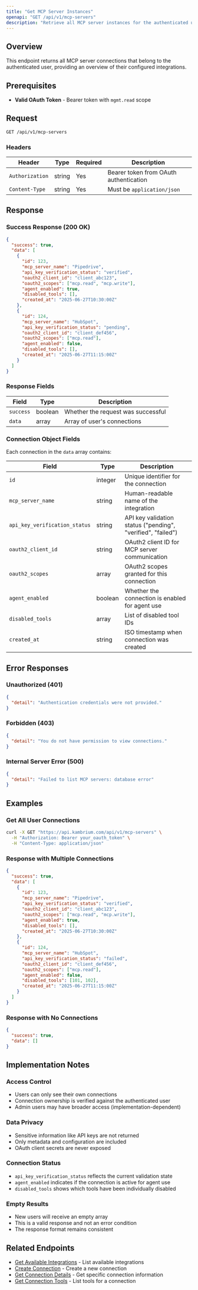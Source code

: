 ```yaml
---
title: "Get MCP Server Instances"
openapi: "GET /api/v1/mcp-servers"
description: "Retrieve all MCP server instances for the authenticated user."
---
```


## Overview

This endpoint returns all MCP server connections that belong to the authenticated user, providing an overview of their configured integrations.

## Prerequisites

- **Valid OAuth Token** - Bearer token with `mgmt.read` scope

## Request

```bash
GET /api/v1/mcp-servers
```

### Headers

| Header          | Type   | Required | Description                            |
| --------------- | ------ | -------- | -------------------------------------- |
| `Authorization` | string | Yes      | Bearer token from OAuth authentication |
| `Content-Type`  | string | Yes      | Must be `application/json`             |

## Response

### Success Response (200 OK)

```json
{
  "success": true,
  "data": [
    {
      "id": 123,
      "mcp_server_name": "Pipedrive",
      "api_key_verification_status": "verified",
      "oauth2_client_id": "client_abc123",
      "oauth2_scopes": ["mcp.read", "mcp.write"],
      "agent_enabled": true,
      "disabled_tools": [],
      "created_at": "2025-06-27T10:30:00Z"
    },
    {
      "id": 124,
      "mcp_server_name": "HubSpot",
      "api_key_verification_status": "pending",
      "oauth2_client_id": "client_def456",
      "oauth2_scopes": ["mcp.read"],
      "agent_enabled": false,
      "disabled_tools": [],
      "created_at": "2025-06-27T11:15:00Z"
    }
  ]
}
```

### Response Fields

| Field     | Type    | Description                        |
| --------- | ------- | ---------------------------------- |
| `success` | boolean | Whether the request was successful |
| `data`    | array   | Array of user's connections        |

### Connection Object Fields

Each connection in the `data` array contains:

| Field                         | Type    | Description                                                 |
| ----------------------------- | ------- | ----------------------------------------------------------- |
| `id`                          | integer | Unique identifier for the connection                        |
| `mcp_server_name`             | string  | Human-readable name of the integration                      |
| `api_key_verification_status` | string  | API key validation status ("pending", "verified", "failed") |
| `oauth2_client_id`            | string  | OAuth2 client ID for MCP server communication               |
| `oauth2_scopes`               | array   | OAuth2 scopes granted for this connection                   |
| `agent_enabled`               | boolean | Whether the connection is enabled for agent use             |
| `disabled_tools`              | array   | List of disabled tool IDs                                   |
| `created_at`                  | string  | ISO timestamp when connection was created                   |

## Error Responses

### Unauthorized (401)

```json
{
  "detail": "Authentication credentials were not provided."
}
```

### Forbidden (403)

```json
{
  "detail": "You do not have permission to view connections."
}
```

### Internal Server Error (500)

```json
{
  "detail": "Failed to list MCP servers: database error"
}
```

## Examples

### Get All User Connections

```bash
curl -X GET "https://api.kambrium.com/api/v1/mcp-servers" \
  -H "Authorization: Bearer your_oauth_token" \
  -H "Content-Type: application/json"
```

### Response with Multiple Connections

```json
{
  "success": true,
  "data": [
    {
      "id": 123,
      "mcp_server_name": "Pipedrive",
      "api_key_verification_status": "verified",
      "oauth2_client_id": "client_abc123",
      "oauth2_scopes": ["mcp.read", "mcp.write"],
      "agent_enabled": true,
      "disabled_tools": [],
      "created_at": "2025-06-27T10:30:00Z"
    },
    {
      "id": 124,
      "mcp_server_name": "HubSpot",
      "api_key_verification_status": "failed",
      "oauth2_client_id": "client_def456",
      "oauth2_scopes": ["mcp.read"],
      "agent_enabled": false,
      "disabled_tools": [101, 102],
      "created_at": "2025-06-27T11:15:00Z"
    }
  ]
}
```

### Response with No Connections

```json
{
  "success": true,
  "data": []
}
```

## Implementation Notes

### Access Control

- Users can only see their own connections
- Connection ownership is verified against the authenticated user
- Admin users may have broader access (implementation-dependent)

### Data Privacy

- Sensitive information like API keys are not returned
- Only metadata and configuration are included
- OAuth client secrets are never exposed

### Connection Status

- `api_key_verification_status` reflects the current validation state
- `agent_enabled` indicates if the connection is active for agent use
- `disabled_tools` shows which tools have been individually disabled

### Empty Results

- New users will receive an empty array
- This is a valid response and not an error condition
- The response format remains consistent

## Related Endpoints

- [Get Available Integrations](/api-reference/mcp-servers/available) - List available integrations
- [Create Connection](/api-reference/mcp-servers/create) - Create a new connection
- [Get Connection Details](/api-reference/mcp-servers/get) - Get specific connection information
- [Get Connection Tools](/api-reference/mcp-servers/tools) - List tools for a connection
